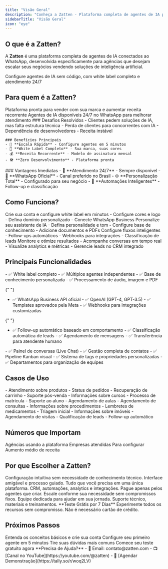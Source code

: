 ```yaml
---
title: "Visão Geral"
description: "Conheça a Zatten - Plataforma completa de agentes de IA para WhatsApp com white label"
sidebarTitle: "Visão Geral"
icon: "eye"
---
```


## O que é a Zatten?

A **Zatten** é uma plataforma completa de agentes de IA conectados ao WhatsApp, desenvolvida especificamente para agências que desejam escalar seus negócios vendendo soluções de inteligência artificial.

<Card title="Configuração em 5 minutos" icon="clock" iconType="solid">
  Configure agentes de IA sem código, com white label completo e atendimento
  24/7
</Card>

## Para quem é a Zatten?

<CardGroup cols={2}>
  <Card title="Agências de Marketing" icon="bullhorn" href="#agencias">
    Plataforma pronta para vender com sua marca e aumentar receita recorrente
  </Card>
  <Card title="Empresas e Negócios" icon="building" href="#empresas">
    Agentes de IA disponíveis 24/7 no WhatsApp para melhorar atendimento
  </Card>
</CardGroup>

<Tabs>
  <Tab title="Para Agências" icon="rocket">
    ### Desafios Resolvidos
    - Clientes pedem soluções de IA, mas falta estrutura técnica
    - Perda de clientes para concorrentes com IA
    - Dependência de desenvolvedores
    - Receita instável

    ### Benefícios Principais
    - 🚀 **Escala Rápida** - Configure agentes em 5 minutos
    - 🎨 **White Label Completo** - Sua marca, suas cores
    - 💰 **Receita Recorrente** - Modelo de assinatura mensal
    - 🛠️ **Zero Desenvolvimento** - Plataforma pronta

  </Tab>
  <Tab title="Para Clientes" icon="users">
    ### Vantagens Imediatas
    - 🤖 **Atendimento 24/7** - Sempre disponível
    - 📱 **WhatsApp Oficial** - Canal preferido no Brasil
    - ⚙️ **Personalização Total** - Configurado para seu negócio
    - 🔄 **Automações Inteligentes** - Follow-up e classificação
  </Tab>
</Tabs>

## Como Funciona?

<Steps>
  <Step title="Configuração Inicial">
    Crie sua conta e configure white label em minutos - Configure cores e logo -
    Defina domínio personalizado - Conecte WhatsApp Business
  </Step>
  <Step title="Criação do Agente">
    Personalize seu assistente de IA - Defina personalidade e tom - Configure
    base de conhecimento - Adicione documentos e PDFs
  </Step>
  <Step title="Automações">
    Configure fluxos inteligentes - Follow-ups automáticos - Webhooks para
    integrações - Classificação de leads
  </Step>
  <Step title="Gestão">
    Monitore e otimize resultados - Acompanhe conversas em tempo real -
    Visualize analytics e métricas - Gerencie leads no CRM integrado
  </Step>
</Steps>

## Principais Funcionalidades

<AccordionGroup>
  <Accordion title="Configuração e Personalização" icon="palette">
    - ✅ White label completo - ✅ Múltiplos agentes independentes - ✅ Base de
    conhecimento personalizada - ✅ Processamento de áudio, imagem e PDF
  </Accordion>

{" "}
<Accordion title="Integrações Nativas" icon="plug">
  - ✅ WhatsApp Business API oficial - ✅ OpenAI (GPT-4, GPT-3.5) - ✅ Templates
  aprovados pela Meta - ✅ Webhooks para integrações customizadas
</Accordion>

{" "}
<Accordion title="Automações Inteligentes" icon="wand-magic-sparkles">
  - ✅ Follow-up automático baseado em comportamento - ✅ Classificação
  automática de leads - ✅ Agendamento de mensagens - ✅ Transferência para
  atendente humano
</Accordion>

  <Accordion title="CRM e Gestão" icon="chart-line">
    - ✅ Painel de conversas (Live Chat) - ✅ Gestão completa de contatos - ✅
    Pipeline Kanban visual - ✅ Sistema de tags e propriedades personalizadas -
    ✅ Departamentos para organização de equipes
  </Accordion>
</AccordionGroup>

## Casos de Uso

<CardGroup cols={2}>
  <Card title="E-commerce" icon="shopping-cart">
    - Atendimento sobre produtos - Status de pedidos - Recuperação de carrinho -
    Suporte pós-venda
  </Card>
  <Card title="Educação" icon="graduation-cap">
    - Informações sobre cursos - Processo de matrícula - Suporte ao aluno -
    Agendamento de aulas
  </Card>
  <Card title="Saúde" icon="heart-pulse">
    - Agendamento de consultas - Informações sobre procedimentos - Lembretes de
    medicamentos - Triagem inicial
  </Card>
  <Card title="Imobiliário" icon="house">
    - Informações sobre imóveis - Agendamento de visitas - Qualificação de leads
    - Follow-up automático
  </Card>
</CardGroup>

## Números que Importam

<CardGroup cols={4}>
  <Card title="500+" icon="building">
    Agências usando a plataforma
  </Card>
  <Card title="4.000+" icon="users">
    Empresas atendidas
  </Card>
  <Card title="5 min" icon="clock">
    Para configurar
  </Card>
  <Card title="40%" icon="chart-line">
    Aumento médio de receita
  </Card>
</CardGroup>

## Por que Escolher a Zatten?

<Tabs>
  <Tab title="Simplicidade" icon="hand">
    Configuração intuitiva sem necessidade de conhecimento técnico. Interface
    amigável e processo guiado.
  </Tab>
  <Tab title="Completude" icon="box">
    Tudo que você precisa em uma única plataforma. CRM, automações, analytics e
    integrações.
  </Tab>
  <Tab title="Flexibilidade" icon="arrows-alt">
    Pague apenas pelos agentes que criar. Escale conforme sua necessidade sem
    compromissos fixos.
  </Tab>
  <Tab title="Suporte" icon="headset">
    Equipe dedicada para ajudar em sua jornada. Suporte técnico, materiais e
    treinamentos.
  </Tab>
</Tabs>

<Info>
  **Teste Grátis por 7 Dias** Experimente todos os recursos sem compromisso. Não
  é necessário cartão de crédito.
</Info>

## Próximos Passos

<CardGroup cols={2}>
  <Card title="Começando" icon="rocket" href="/docs/introducao/comecando">
    Entenda os conceitos básicos e crie sua conta
  </Card>
  <Card title="Início Rápido" icon="bolt" href="/docs/introducao/inicio-rapido">
    Configure seu primeiro agente em 5 minutos
  </Card>
  <Card title="FAQ" icon="question-circle" href="/docs/introducao/faq">
    Tire suas dúvidas mais comuns
  </Card>
  <Card
    title="Criar Conta"
    icon="user-plus"
    href="https://app.zatten.com/cadastro"
  >
    Comece seu teste gratuito agora
  </Card>
</CardGroup>

<Note>
  **Precisa de Ajuda?** - 📧 Email: contato@zatten.com - 📺 [Canal no
  YouTube](https://youtube.com/@zatten) - 💼 [Agendar
  Demonstração](https://tally.so/r/woq2LV)
</Note>
